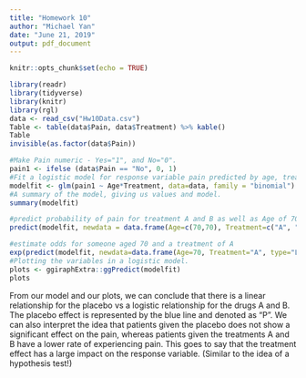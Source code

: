 ---
title: "Homework 10"
author: "Michael Yan"
date: "June 21, 2019"
output: pdf_document
---

```{r setup, include=FALSE}
knitr::opts_chunk$set(echo = TRUE)

```

```{r, message=FALSE, warning=FALSE}
library(readr)
library(tidyverse)
library(knitr)
library(rgl)
data <- read_csv("Hw10Data.csv") 
Table <- table(data$Pain, data$Treatment) %>% kable()
Table
invisible(as.factor(data$Pain))

#Make Pain numeric - Yes="1", and No="0". 
pain1 <- ifelse (data$Pain == "No", 0, 1)
#Fit a logistic model for response variable pain predicted by age, treatment and their interaction. 
modelfit <- glm(pain1 ~ Age*Treatment, data=data, family = "binomial")
#A summary of the model, giving us values and model. 
summary(modelfit)

#predict probability of pain for treatment A and B as well as Age of 70. 
predict(modelfit, newdata = data.frame(Age=c(70,70), Treatment=c("A", "B")), type="response")

#estimate odds for someone aged 70 and a treatment of A
exp(predict(modelfit, newdata=data.frame(Age=70, Treatment="A", type="Link")))
#Plotting the variables in a logistic model. 
plots <- ggiraphExtra::ggPredict(modelfit)
plots
```
From our model and our plots, we can conclude that there is a linear relationship for the placebo vs a logistic relationship for the drugs A and B. The placebo effect is represented by the blue line and denoted as "P". We can also interpret the idea that patients given the placebo does not show a significant effect on the pain, whereas patients given the treatments A and B have a lower rate of experiencing pain. This goes to say that the treatment effect has a large impact on the response variable. (Similar to the idea of a hypothesis test!)